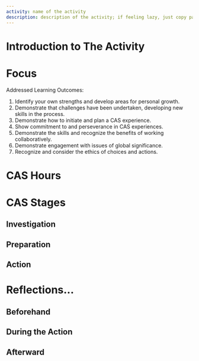```yaml
---
activity: name of the activity
description: description of the activity; if feeling lazy, just copy paste the introduction here lol
---
```


# Introduction to The Activity

# Focus

Addressed Learning Outcomes:

1. Identify your own strengths and develop areas for personal growth.
2. Demonstrate that challenges have been undertaken, developing new skills in the process.
3. Demonstrate how to initiate and plan a CAS experience.
4. Show commitment to and perseverance in CAS experiences.
5. Demonstrate the skills and recognize the benefits of working collaboratively.
6. Demonstrate engagement with issues of global significance.
7. Recognize and consider the ethics of choices and actions.

# CAS Hours

<CASStrandsHours creativityHours={} activityHours={} serviceHours={} />

# CAS Stages

## Investigation

## Preparation

## Action

# Reflections...

## Beforehand

## During the Action

## Afterward

